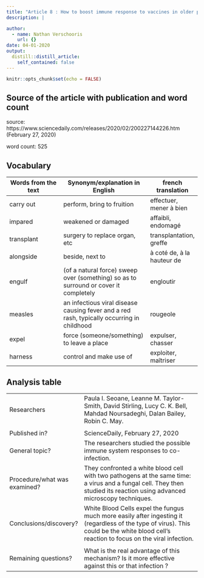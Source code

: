 ```yaml
---
title: "Article 8 : How to boost immune response to vaccines in older people"
description: |

author:
  - name: Nathan Verschooris
    url: {}
date: 04-01-2020
output:
  distill::distill_article:
    self_contained: false
---
```


```r
knitr::opts_chunk$set(echo = FALSE)
```

## Source of the article with publication and word count

source: https://www.sciencedaily.com/releases/2020/02/200227144226.htm (February 27, 2020)

word count: 525

## Vocabulary 

| Words from the text | Synonym/explanation in English | french translation |
| ------------------- | ------------------------------ | ---------------|
|carry out| perform, bring to fruition| effectuer, mener à bien|
|impared| weakened or damaged | affaibli, endomagé|
|transplant|surgery to replace organ, etc|transplantation, greffe|
|alongside|beside, next to|à coté de, à la hauteur de|
|engulf|(of a natural force) sweep over (something) so as to surround or cover it completely|engloutir|
|measles|an infectious viral disease causing fever and a red rash, typically occurring in childhood|rougeole|
|expel|force (someone/something) to leave a place|expulser, chasser|
|harness|control and make use of|exploiter, maîtriser|





## Analysis table 

|                              |                                                                     |
| ---------------------------- | ------------------------------------------------------------------- |
| Researchers                  | Paula I. Seoane, Leanne M. Taylor-Smith, David Stirling, Lucy C. K. Bell, Mahdad Noursadeghi, Dalan Bailey, Robin C. May.
|
| Published in?                | ScienceDaily, February 27, 2020 |
| General topic?               | The researchers studied the possible immune system responses to co-infection.|
| Procedure/what was examined? | They confronted a white blood cell with two pathogens at the same time: a virus and a fungal cell. They then studied its reaction using advanced microscopy techniques.|
| Conclusions/discovery?       | White Blood Cells expel the fungus much more easily after ingesting it (regardless of the type of virus). This could be the white blood cell's reaction to focus on the viral infection.
 |
| Remaining questions?         | What is the real advantage of this mechanism? Is it more effective against this or that infection ? |
